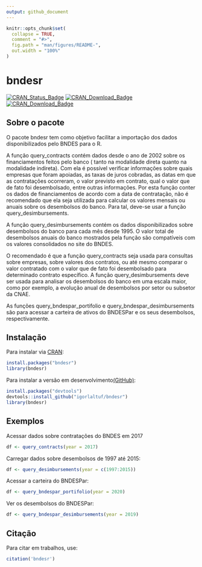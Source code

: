 ```yaml
---
output: github_document
---
```


<!-- README.md is generated from README.Rmd. Please edit that file -->

```r
knitr::opts_chunk$set(
  collapse = TRUE,
  comment = "#>",
  fig.path = "man/figures/README-",
  out.width = "100%"
)
```

# bndesr

<!-- badges: start -->
[![CRAN_Status_Badge](https://www.r-pkg.org/badges/version/bndesr)](https://cran.r-project.org/package=bndesr)  [![CRAN_Download_Badge](https://cranlogs.r-pkg.org/badges/grand-total/bndesr)](https://CRAN.R-project.org/package=bndesr)
[![CRAN_Download_Badge](https://cranlogs.r-pkg.org/badges/bndesr)](https://CRAN.R-project.org/package=bndesr)
<!-- badges: end -->

## Sobre o pacote

O pacote bndesr tem como objetivo facilitar a importação dos dados disponibilizados pelo BNDES para o R.

A função query_contracts contém dados desde o ano de 2002 sobre os financiamentos feitos pelo banco ( tanto na modalidade direta quanto na modalidade indireta). Com ela é possível verificar informações sobre quais empresas que foram apoiadas, as taxas de juros cobradas, as datas em que as contratações ocorreram, o valor previsto em contrato, qual o valor que de fato foi desembolsado, entre outras informações. Por esta função conter os dados de financiamentos de acordo com a data de contratação, não é recomendado que ela seja utilizada para calcular os valores mensais ou anuais sobre os desembolsos do banco. Para tal, deve-se usar a função query_desimbursements.

A função query_desimbursements contém os dados disponibilizados sobre desembolsos do banco para cada mês desde 1995. O valor total de desembolsos anuais do banco mostrados pela função são compatíveis com os valores consolidados no site do BNDES.

O recomendado é que a função query_contracts seja usada para consultas sobre empresas, sobre valores dos contratos, ou até mesmo comparar o valor contratado com o valor que de fato foi desembolsado para determinado contrato específico. A função query_desimbursements deve ser usada para analisar os desembolsos do banco em uma escala maior, como por exemplo, a evolução anual de desembolsos por setor ou subsetor da CNAE.

As funções query_bndespar_portifolio e query_bndespar_desimbursements são para acessar a carteira de ativos do BNDESPar e os seus desembolsos, respectivamente.


## Instalação

Para instalar via [CRAN](https://CRAN.R-project.org/package=bndesr):

``` r
install.packages("bndesr")
library(bndesr)
```

Para instalar a versão em desenvolvimento[(GitHub)](https://github.com/igorlaltuf/bndesr):

``` r
install.packages("devtools")
devtools::install_github("igorlaltuf/bndesr")
library(bndesr)
```
## Exemplos

Acessar dados sobre contratações do BNDES em 2017

``` r
df <- query_contracts(year = 2017) 
```

Carregar dados sobre desembolsos de 1997 até 2015:

``` r
df <- query_desimbursements(year = c(1997:2015))
```

Acessar a carteira do BNDESPar:
``` r
df <- query_bndespar_portifolio(year = 2020)
```

Ver os desembolsos do BNDESPar:
``` r
df <- query_bndespar_desimbursements(year = 2019)
```



## Citação
Para citar em trabalhos, use:

```r
citation('bndesr')
```

